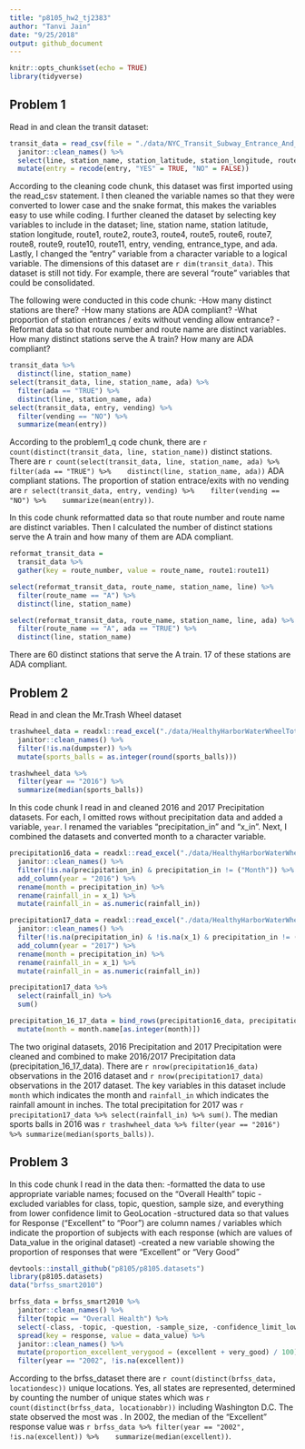```yaml
---
title: "p8105_hw2_tj2383"
author: "Tanvi Jain"
date: "9/25/2018"
output: github_document
---
```


```r
knitr::opts_chunk$set(echo = TRUE)
library(tidyverse)
```

## Problem 1

Read in and clean the transit dataset:
```r
transit_data = read_csv(file = "./data/NYC_Transit_Subway_Entrance_And_Exit_Data.csv", col_types = "cccddcccccccccccccccccccccccddcc") %>% 
  janitor::clean_names() %>%
  select(line, station_name, station_latitude, station_longitude, route1:route11, entry, vending, entrance_type, ada) %>%
  mutate(entry = recode(entry, "YES" = TRUE, "NO" = FALSE))
```

According to the cleaning code chunk, this dataset was first imported using the read_csv statement. I then cleaned the variable names so that they were converted to lower case and the snake format, this makes the variables easy to use while coding. I further cleaned the dataset by selecting key variables to include in the dataset; line, station name, station latitude, station longitude, route1, route2, route3, route4, route5, route6, route7, route8, route9, route10, route11, entry, vending, entrance_type, and ada. Lastly, I changed the "entry" variable from a character variable to a logical variable. The dimensions of this dataset are `r dim(transit_data)`. This dataset is still not tidy. For example, there are several "route" variables that could be consolidated.


The following were conducted in this code chunk:
-How many distinct stations are there?
-How many stations are ADA compliant?
-What proportion of station entrances / exits without vending allow entrance?
-Reformat data so that route number and route name are distinct variables. How many distinct stations serve the A train? How many are ADA compliant?
```r
transit_data %>% 
  distinct(line, station_name) 
select(transit_data, line, station_name, ada) %>% 
  filter(ada == "TRUE") %>% 
  distinct(line, station_name, ada)
select(transit_data, entry, vending) %>% 
  filter(vending == "NO") %>% 
  summarize(mean(entry))
```

According to the problem1_q code chunk, there are `r count(distinct(transit_data, line, station_name))` distinct stations. There are `r count(select(transit_data, line, station_name, ada) %>% 
  filter(ada == "TRUE") %>% 
  distinct(line, station_name, ada))` ADA compliant stations. The proportion of station entrace/exits with no vending are `r select(transit_data, entry, vending) %>% 
  filter(vending == "NO") %>% 
  summarize(mean(entry))`.


In this code chunk reformatted data so that route number and route name are distinct variables. Then I calculated the number of distinct stations serve the A train and how many of them are ADA compliant.
```r
reformat_transit_data = 
  transit_data %>% 
  gather(key = route_number, value = route_name, route1:route11)

select(reformat_transit_data, route_name, station_name, line) %>% 
  filter(route_name == "A") %>% 
  distinct(line, station_name)

select(reformat_transit_data, route_name, station_name, line, ada) %>% 
  filter(route_name == "A", ada == "TRUE") %>% 
  distinct(line, station_name)
```

There are 60 distinct stations that serve the A train. 17 of these stations are ADA compliant.

## Problem 2

Read in and clean the Mr.Trash Wheel dataset
```r
trashwheel_data = readxl::read_excel("./data/HealthyHarborWaterWheelTotals2017-9-26.xlsx", "Mr. Trash Wheel", range = cellranger::cell_cols("A:N")) %>% 
  janitor::clean_names() %>% 
  filter(!is.na(dumpster)) %>% 
  mutate(sports_balls = as.integer(round(sports_balls)))

trashwheel_data %>% 
  filter(year == "2016") %>% 
  summarize(median(sports_balls))
```

In this code chunk I read in and cleaned 2016 and 2017 Precipitation datasets. For each, I omitted rows without precipitation data and added a variable, `year`. I renamed the variables "precipitation_in" and "x_in". Next, I combined the datasets and converted month to a character variable.
```r
precipitation16_data = readxl::read_excel("./data/HealthyHarborWaterWheelTotals2017-9-26.xlsx", "2016 Precipitation", range = cellranger::cell_cols("A:B")) %>% 
  janitor::clean_names() %>% 
  filter(!is.na(precipitation_in) & precipitation_in != ("Month")) %>% 
  add_column(year = "2016") %>% 
  rename(month = precipitation_in) %>% 
  rename(rainfall_in = x_1) %>% 
  mutate(rainfall_in = as.numeric(rainfall_in))

precipitation17_data = readxl::read_excel("./data/HealthyHarborWaterWheelTotals2017-9-26.xlsx", "2017 Precipitation", range = cellranger::cell_cols("A:B")) %>% 
  janitor::clean_names() %>% 
  filter(!is.na(precipitation_in) & !is.na(x_1) & precipitation_in != ("Month")) %>% 
  add_column(year = "2017") %>% 
  rename(month = precipitation_in) %>% 
  rename(rainfall_in = x_1) %>% 
  mutate(rainfall_in = as.numeric(rainfall_in))

precipitation17_data %>% 
  select(rainfall_in) %>% 
  sum()

precipitation_16_17_data = bind_rows(precipitation16_data, precipitation17_data) %>% 
  mutate(month = month.name[as.integer(month)]) 
```
  

The two original datasets, 2016 Precipitation and 2017 Precipitation were cleaned and combined to make 2016/2017 Precipitation data (precipitation_16_17_data). There are `r nrow(precipitation16_data) ` observations in the 2016 dataset and `r nrow(precipitation17_data) ` observations in the 2017 dataset. The key variables in this dataset include `month` which indicates the month and `rainfall_in` which indicates the rainfall amount in inches. The total precipitation for 2017 was `r precipitation17_data %>% select(rainfall_in) %>% sum()`. The median sports balls in 2016 was `r trashwheel_data %>% filter(year == "2016") %>% summarize(median(sports_balls))`.

## Problem 3

In this code chunk I read in the data then:
-formatted the data to use appropriate variable names;
focused on the “Overall Health” topic
-excluded variables for class, topic, question, sample size, and everything from lower confidence limit to GeoLocation
-structured data so that values for Response (“Excellent” to “Poor”) are column names / variables which indicate the proportion of subjects with each response (which are values of Data_value in the original dataset)
-created a new variable showing the proportion of responses that were “Excellent” or “Very Good”
```r
devtools::install_github("p8105/p8105.datasets")
library(p8105.datasets)
data("brfss_smart2010")

brfss_data = brfss_smart2010 %>% 
  janitor::clean_names() %>% 
  filter(topic == "Overall Health") %>% 
  select(-class, -topic, -question, -sample_size, -confidence_limit_low:-geo_location) %>% 
  spread(key = response, value = data_value) %>% 
  janitor::clean_names() %>% 
  mutate(proportion_excellent_verygood = (excellent + very_good) / 100) %>% 
  filter(year == "2002", !is.na(excellent))
```

According to the brfss_dataset there are `r count(distinct(brfss_data, locationdesc))` unique locations. Yes, all states are represented, determined by counting the number of unique states which was `r count(distinct(brfss_data, locationabbr))` including Washington D.C. The state observed the most was . In 2002, the median of the "Excellent" response value was `r brfss_data %>% filter(year == "2002", !is.na(excellent)) %>% 
  summarize(median(excellent))`.


